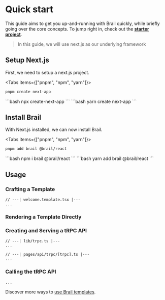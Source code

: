 
# Quick start

This guide aims to get you up-and-running with Brail quickly, while briefly going over the core concepts. To jump right in, check out the [**starter project**](/#get-started).

> In this guide, we will use next.js as our underlying framework

## Setup Next.js

First, we need to setup a next.js project.

<Tabs items={["pnpm", "npm", "yarn"]}>
<Tab>
```bash
pnpm create next-app
```
</Tab>
<Tab>
```bash
npx create-next-app
```
</Tab>
<Tab>
```bash
yarn create next-app
```
</Tab>
</Tabs>

## Install Brail

With Next.js installed, we can now install Brail.

<Tabs items={["pnpm", "npm", "yarn"]}>
<Tab>
```bash
pnpm add brail @brail/react
```
</Tab>

<Tab>
```bash
npm i brail @brail/react
```
</Tab>

<Tab>
```bash
yarn add brail @brail/react
```
</Tab>
</Tabs>

## Usage

### Crafting a Template

```tsx
// ---| welcome.template.tsx |---
...
```

### Rendering a Template Directly

### Creating and Serving a tRPC API

```tsx
// ---| lib/trpc.ts |---
...

// ---| pages/api/trpc/[trpc].ts |---
...
```

### Calling the tRPC API

```tsx
...
```

Discover more ways to [use Brail templates](/using).
